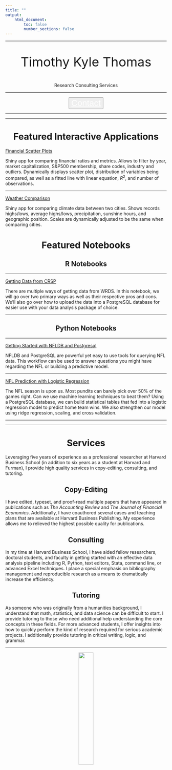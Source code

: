```yaml
---
title: ""
output:
    html_document:
        toc: false
        number_sections: false
---
```


---

<center>

<p style="font-size:30pt;">Timothy Kyle Thomas</p>

Research Consulting Services

---

<button type="button" class="btn btn-primary btn-lg"> <a href="mailto:timothykylethomas@gmail.com"  style="font-size:20pt;color:white;">Contact</a> </button>
</center>

---


---

<center>
# Featured Interactive Applications
</center>

[Financial Scatter Plots](https://kylethomas.shinyapps.io/finance_app/)

Shiny app for comparing financial ratios and metrics. Allows to filter by year, market capitalization, S&P500 membership, share codes, industry and outliers. Dynamically displays scatter plot, distribution of variables being compared, as well as a fitted line with linear equation, $R^2$, and number of observations.

---

[Weather Comparison](https://kylethomas.shinyapps.io/weather_comp/)

Shiny app for comparing climate data between two cities. Shows records highs/lows, average highs/lows, precipitation, sunshine hours, and geographic position. Scales are dynamically adjusted to be the same when comparing cities.


<center>
# Featured Notebooks
</center>

<center>
## R Notebooks
</center>

---

[Getting Data from CRSP](crsp_gettingdata.html)

There are multiple ways of getting data from WRDS. In this notebook, we will go over two primary ways as well as their respective pros and cons. We'll also go over how to upload the data into a PostgreSQL database for easier use with your data analysis package of choice.

---

<center>
## Python Notebooks
</center>

---

[Getting Started with NFLDB and Postgresql](nfldb-postgresql.html)

NFLDB and PostgreSQL are powerful yet easy to use tools for querying NFL data. This workflow can be used to answer questions you might have regarding the NFL or building a predictive model.

---

[NFL Prediction with Logistic Regression](nfl-prediction-1.html)

The NFL season is upon us. Most pundits can barely pick over 50% of the games right. Can we use machine learning techniques to beat them? Using a PostgreSQL database, we can build statistical tables that fed into a logistic regression model to predict home team wins. We also strengthen our model using ridge regression, scaling, and cross validation.

---

---

<center>
# Services
</center>

Leveraging five years of experience as a professional researcher at Harvard Business School (in addition to six years as a student at Harvard and Furman), I provide high quality services in copy-editing, consulting, and tutoring. 

<center>
## Copy-Editing
</center>

I have edited, typeset, and proof-read multiple papers that have appeared in publications such as *The Accounting Review* and *The Journal of Financial Economics*. Additionally, I have coauthored several cases and teaching plans that are available at Harvard Business Publishing. My experience allows me to relieved the highest possible quality for publications.


<center>
## Consulting
</center>

In my time at Harvard Business School, I have aided fellow researchers, doctoral students, and faculty in getting started with an effective data analysis pipeline including R, Python, text editors, Stata, command line, or advanced Excel techniques. I place a special emphasis on bibliography management and reproducible research as a means to dramatically increase the efficiency.

<center>
## Tutoring
</center>

As someone who was originally from a humanities background, I understand that math, statistics, and data science can be difficult to start. I provide tutoring to those who need additional help understanding the core concepts in these fields. For more advanced students, I offer insights into how to quickly perform the kind of research required for serious academic projects. I additionally provide tutoring in critical writing, logic, and grammar.


---


<center>
![](logo.png){ width=30% }
</center>
